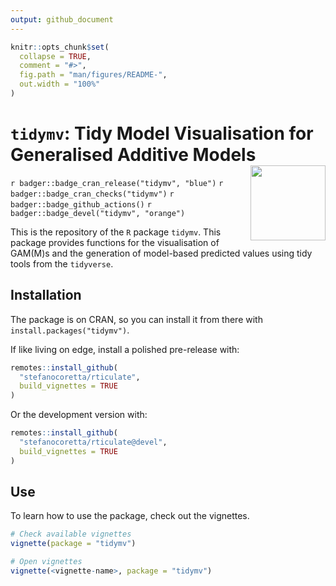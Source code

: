 ```yaml
---
output: github_document
---
```


<!-- README.md is generated from README.Rmd. Please edit that file -->

```r
knitr::opts_chunk$set(
  collapse = TRUE,
  comment = "#>",
  fig.path = "man/figures/README-",
  out.width = "100%"
)
```

# `tidymv`: Tidy Model Visualisation for Generalised Additive Models <img src='man/figures/logo.png' align="right" height="120" />

<!-- badges: start -->
`r badger::badge_cran_release("tidymv", "blue")`
`r badger::badge_cran_checks("tidymv")`
`r badger::badge_github_actions()`
`r badger::badge_devel("tidymv", "orange")`
<!-- badges: end -->

This is the repository of the `R` package `tidymv`. This package provides functions for the visualisation of GAM(M)s and the generation of model-based predicted values using tidy tools from the `tidyverse`.

## Installation

The package is on CRAN, so you can install it from there with `install.packages("tidymv")`.

If like living on edge, install a polished pre-release with:

```r
remotes::install_github(
  "stefanocoretta/rticulate",
  build_vignettes = TRUE
)
```

Or the development version with:

```r
remotes::install_github(
  "stefanocoretta/rticulate@devel",
  build_vignettes = TRUE
)
```

## Use

To learn how to use the package, check out the vignettes.

```r
# Check available vignettes
vignette(package = "tidymv")

# Open vignettes
vignette(<vignette-name>, package = "tidymv")
```

